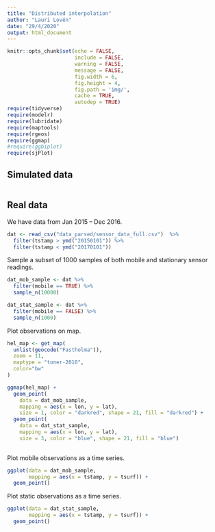 ```yaml
---
title: "Distributed interpolation"
author: "Lauri Lovén"
date: "29/4/2020"
output: html_document
---
```


```r
knitr::opts_chunk$set(echo = FALSE,
                      include = FALSE,
                      warning = FALSE,
                      message = FALSE,
                      fig.width = 6,
                      fig.height = 4,
                      fig.path = 'img/',
                      cache = TRUE,
                      autodep = TRUE)
require(tidyverse)
require(modelr)
require(lubridate)
require(maptools)
require(rgeos)
require(ggmap)
#require(ggbiplot)
require(sjPlot)

```

## Simulated data

```r

```


##  Real data

We have data from Jan 2015 -- Dec 2016. 
```r
dat <- read_csv("data_parsed/sensor_data_full.csv")  %>%
  filter(tstamp > ymd("20150101")) %>%
  filter(tstamp < ymd("20170101"))

```


Sample a subset of 1000 samples of both mobile and stationary sensor readings.

```r
dat_mob_sample <- dat %>% 
  filter(mobile == TRUE) %>% 
  sample_n(10000)

dat_stat_sample <- dat %>% 
  filter(mobile == FALSE) %>% 
  sample_n(1000)

```


Plot observations on map.

```r
hel_map <- get_map(
  unlist(geocode("Fastholma")), 
  zoom = 11,
  maptype = "toner-2010",
  color="bw"
)

ggmap(hel_map) +
  geom_point(
    data = dat_mob_sample,
    mapping = aes(x = lon, y = lat),
    size = 1, color = "darkred", shape = 21, fill = "darkred") +
  geom_point(
    data = dat_stat_sample,
    mapping = aes(x = lon, y = lat),
    size = 3, color = "blue", shape = 21, fill = "blue")
  
```

Plot mobile observations as a time series.

```r
ggplot(data = dat_mob_sample,
       mapping = aes(x = tstamp, y = tsurf)) +
  geom_point()

```

Plot static observations as a time series.

```r
ggplot(data = dat_stat_sample,
       mapping = aes(x = tstamp, y = tsurf)) +
  geom_point()

```

